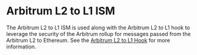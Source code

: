 # Arbitrum L2 to L1 ISM

The Arbitrum L2 to L1 ISM is used along with the Arbitrum L2 to L1 hook to leverage the security of the Arbitrum rollup for messages passed from the Arbitrum L2 to Ethereum. See the [Arbitrum L2 to L1 Hook](/docs/reference/hooks/arbitrum-L2-to-L1.mdx) for more information.
